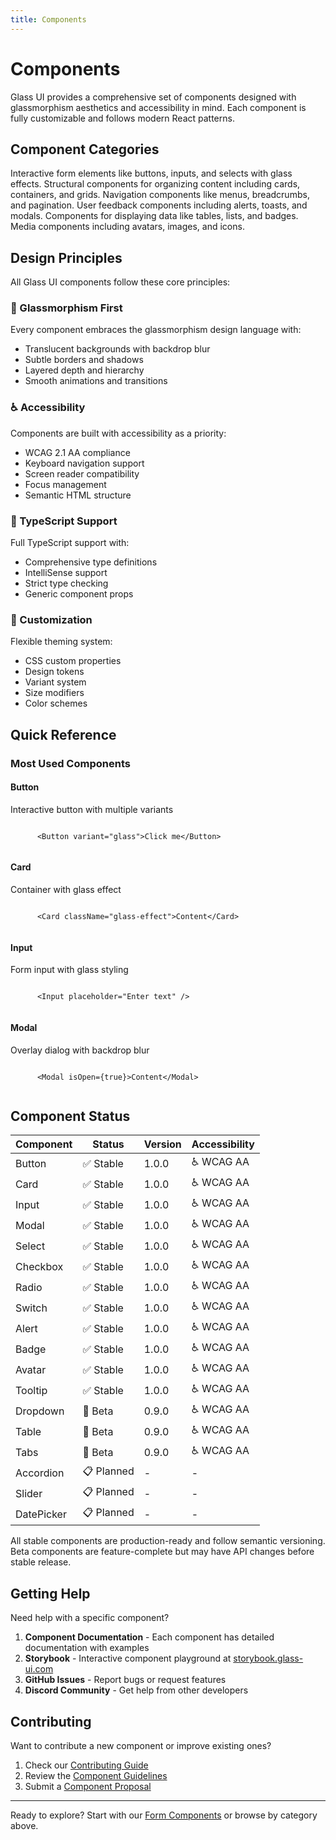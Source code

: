 ```yaml
---
title: Components
---
```



# Components

Glass UI provides a comprehensive set of components designed with glassmorphism aesthetics and accessibility in mind. Each component is fully customizable and follows modern React patterns.

## Component Categories

<Cards>
  <Card icon="🔘" title="Form Components" href="/components/form">
    Interactive form elements like buttons, inputs, and selects with glass effects.
  </Card>
  <Card icon="📦" title="Layout Components" href="/components/layout">
    Structural components for organizing content including cards, containers, and grids.
  </Card>
  <Card icon="🧭" title="Navigation" href="/components/navigation">
    Navigation components like menus, breadcrumbs, and pagination.
  </Card>
  <Card icon="💬" title="Feedback" href="/components/feedback">
    User feedback components including alerts, toasts, and modals.
  </Card>
  <Card icon="📊" title="Data Display" href="/components/data-display">
    Components for displaying data like tables, lists, and badges.
  </Card>
  <Card icon="🎨" title="Media" href="/components/media">
    Media components including avatars, images, and icons.
  </Card>
</Cards>

## Design Principles

All Glass UI components follow these core principles:

### 🎨 Glassmorphism First
Every component embraces the glassmorphism design language with:
- Translucent backgrounds with backdrop blur
- Subtle borders and shadows
- Layered depth and hierarchy
- Smooth animations and transitions

### ♿ Accessibility
Components are built with accessibility as a priority:
- WCAG 2.1 AA compliance
- Keyboard navigation support
- Screen reader compatibility
- Focus management
- Semantic HTML structure

### 🎯 TypeScript Support
Full TypeScript support with:
- Comprehensive type definitions
- IntelliSense support
- Strict type checking
- Generic component props

### 🎨 Customization
Flexible theming system:
- CSS custom properties
- Design tokens
- Variant system
- Size modifiers
- Color schemes

## Quick Reference

### Most Used Components

<div className="grid grid-cols-1 md:grid-cols-2 gap-4 my-6">
  <div className="p-4 border border-gray-200 dark:border-gray-700 rounded-lg">
    <h4 className="font-semibold mb-2">Button</h4>
    <p className="text-sm text-gray-600 dark:text-gray-400 mb-2">Interactive button with multiple variants</p>
    <code className="text-xs bg-gray-100 dark:bg-gray-800 px-2 py-1 rounded">
      &lt;Button variant="glass"&gt;Click me&lt;/Button&gt;
    </code>
  </div>
  
  <div className="p-4 border border-gray-200 dark:border-gray-700 rounded-lg">
    <h4 className="font-semibold mb-2">Card</h4>
    <p className="text-sm text-gray-600 dark:text-gray-400 mb-2">Container with glass effect</p>
    <code className="text-xs bg-gray-100 dark:bg-gray-800 px-2 py-1 rounded">
      &lt;Card className="glass-effect"&gt;Content&lt;/Card&gt;
    </code>
  </div>
  
  <div className="p-4 border border-gray-200 dark:border-gray-700 rounded-lg">
    <h4 className="font-semibold mb-2">Input</h4>
    <p className="text-sm text-gray-600 dark:text-gray-400 mb-2">Form input with glass styling</p>
    <code className="text-xs bg-gray-100 dark:bg-gray-800 px-2 py-1 rounded">
      &lt;Input placeholder="Enter text" /&gt;
    </code>
  </div>
  
  <div className="p-4 border border-gray-200 dark:border-gray-700 rounded-lg">
    <h4 className="font-semibold mb-2">Modal</h4>
    <p className="text-sm text-gray-600 dark:text-gray-400 mb-2">Overlay dialog with backdrop blur</p>
    <code className="text-xs bg-gray-100 dark:bg-gray-800 px-2 py-1 rounded">
      &lt;Modal isOpen={true}&gt;Content&lt;/Modal&gt;
    </code>
  </div>
</div>

## Component Status

| Component | Status | Version | Accessibility |
|-----------|--------|---------|---------------|
| Button | ✅ Stable | 1.0.0 | ♿ WCAG AA |
| Card | ✅ Stable | 1.0.0 | ♿ WCAG AA |
| Input | ✅ Stable | 1.0.0 | ♿ WCAG AA |
| Modal | ✅ Stable | 1.0.0 | ♿ WCAG AA |
| Select | ✅ Stable | 1.0.0 | ♿ WCAG AA |
| Checkbox | ✅ Stable | 1.0.0 | ♿ WCAG AA |
| Radio | ✅ Stable | 1.0.0 | ♿ WCAG AA |
| Switch | ✅ Stable | 1.0.0 | ♿ WCAG AA |
| Alert | ✅ Stable | 1.0.0 | ♿ WCAG AA |
| Badge | ✅ Stable | 1.0.0 | ♿ WCAG AA |
| Avatar | ✅ Stable | 1.0.0 | ♿ WCAG AA |
| Tooltip | ✅ Stable | 1.0.0 | ♿ WCAG AA |
| Dropdown | 🚧 Beta | 0.9.0 | ♿ WCAG AA |
| Table | 🚧 Beta | 0.9.0 | ♿ WCAG AA |
| Tabs | 🚧 Beta | 0.9.0 | ♿ WCAG AA |
| Accordion | 📋 Planned | - | - |
| Slider | 📋 Planned | - | - |
| DatePicker | 📋 Planned | - | - |

<Callout type="info">
  All stable components are production-ready and follow semantic versioning. Beta components are feature-complete but may have API changes before stable release.
</Callout>

## Getting Help

Need help with a specific component?

1. **Component Documentation** - Each component has detailed documentation with examples
2. **Storybook** - Interactive component playground at [storybook.glass-ui.com](https://storybook.glass-ui.com)
3. **GitHub Issues** - Report bugs or request features
4. **Discord Community** - Get help from other developers

## Contributing

Want to contribute a new component or improve existing ones?

1. Check our [Contributing Guide](/contributing)
2. Review the [Component Guidelines](/component-guidelines)
3. Submit a [Component Proposal](https://github.com/tulio-pinheiro-cunha/glass-ui/issues/new?template=component-proposal.md)

---

Ready to explore? Start with our [Form Components](/components/form) or browse by category above.
